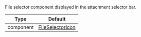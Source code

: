 File selector component displayed in the attachment selector bar.

| Type      | Default                                                                                                                                                       |
| --------- | ------------------------------------------------------------------------------------------------------------------------------------------------------------- |
| component | [FileSelectorIcon](https://github.com/GetStream/stream-chat-react-native/blob/master/package/src/components/AttachmentPicker/components/FileSelectorIcon.tsx) |
